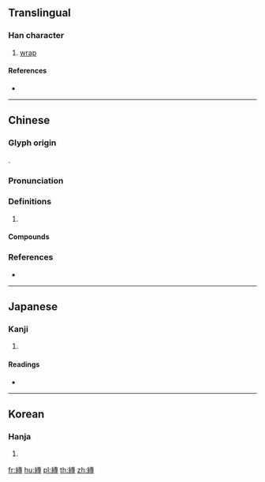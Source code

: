 {{character info/new}}
{{also|䌸}}
==Translingual==

===Han character===
{{Han char|rn=120|rad=糸|as=11|sn=17|four=25943|canj=VFJII}}

# [[wrap]]

====References====
* {{Han ref|kx=0936.020|dkj=27823|dj=1374.120|hdz=53441.090|uh=7E33|ud=32307|bh=EDD3|bd=60883}}

----

==Chinese==
{{zh-forms|s=䌸}}

===Glyph origin===
{{Han etym}}
{{Han compound|糸|專|c1=s|c2=p|t1=rope|ls=psc}}.

===Pronunciation===
{{zh-pron
|m=zhuān,chuān
|c=zyun3
|oc=y
|cat=
}}

===Definitions===
{{zh-hanzi}}

# {{rfdef|zh}}

====Compounds====
{{zh-der|紡縳}}

===References===
* {{R:twedu|B03441}}

----

==Japanese==

===Kanji===
{{ja-kanji|grade=|rs=糸11}}

# {{defn|lang=ja|sort=糸11}}

====Readings====
* {{ja-readings|on=[[てん]] (ten), [[でん]] (den), [[せん]] (sen), [[けん]] (ken)|kun=[[しろぎぬ]] (shiroginu)|nanori=}}

----

==Korean==

===Hanja===
{{ko-hanja|hangeul=견|eumhun=|rv=gyeon|mr=kyŏn|y=kyen}}

# {{defn|lang=ko|sort=糸11}}

[[fr:縳]]
[[hu:縳]]
[[pl:縳]]
[[th:縳]]
[[zh:縳]]